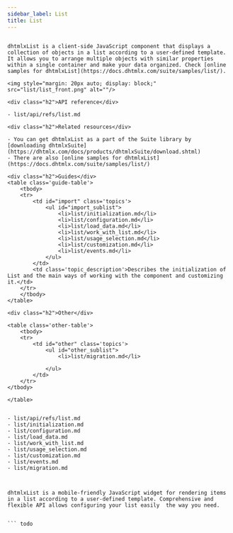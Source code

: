 ```yaml
---
sidebar_label: List
title: List
---          
```


``` todo

dhtmlxList is a client-side JavaScript component that displays a collection of objects in a list according to a user-defined template.
It allows you to arrange multiple objects with similar properties within a single container and make your data organized. Check [online samples for dhtmlxList](https://docs.dhtmlx.com/suite/samples/list/). 

<img style="margin: 20px auto; display: block;" src="list/list_front.png" alt=""/>

<div class="h2">API reference</div>

- list/api/refs/list.md

<div class="h2">Related resources</div>

- You can get dhtmlxList as a part of the Suite library by [downloading dhtmlxSuite](https://dhtmlx.com/docs/products/dhtmlxSuite/download.shtml)          
- There are also [online samples for dhtmlxList](https://docs.dhtmlx.com/suite/samples/list/)  

<div class="h2">Guides</div>
<table class='guide-table'>
	<tbody>
    <tr>
        <td id="import" class='topics'>
            <ul id="import_sublist">
            	<li>list/initialization.md</li>  	
                <li>list/configuration.md</li>
                <li>list/load_data.md</li>
                <li>list/work_with_list.md</li>
                <li>list/usage_selection.md</li>
                <li>list/customization.md</li>
                <li>list/events.md</li>
            </ul>
        </td>
        <td class='topic_description'>Describes the initialization of List and the main ways of working with the component and customizing it.</td>
    </tr> 
   	</tbody>
</table>

<div class="h2">Other</div>

<table class='other-table'>
	<tbody>
    <tr>
        <td id="other" class='topics'>            
            <ul id="other_sublist">
                <li>list/migration.md</li>

            </ul>
        </td>
    </tr>           
</tbody>

</table>


- list/api/refs/list.md
- list/initialization.md
- list/configuration.md
- list/load_data.md
- list/work_with_list.md
- list/usage_selection.md
- list/customization.md
- list/events.md
- list/migration.md



dhtmlxList is a mobile-friendly JavaScript widget for rendering items in a list according to a user-defined template. Comprehensive and flexible API allows configuring your list easily  the way you need.


``` todo